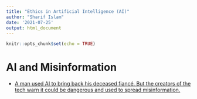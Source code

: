 ```yaml
---
title: "Ethics in Artificial Intelligence (AI)"
author: "Sharif Islam"
date: '2021-07-25'
output: html_document
---
```


<style type="text/css">

h1.title {
  font-size: 38px;
  color: DarkRed;
  text-align: center;
}
h4.author { /* Header 4 - and the author and data headers use this too  */
    font-size: 18px;
  font-family: "Times New Roman", Times, serif;
  color: DarkBlack;
  text-align: center;
}
h4.date { /* Header 4 - and the author and data headers use this too  */
  font-size: 18px;
  font-family: "Times New Roman", Times, serif;
  color: DarkBlue;
  text-align: center;
}
</style>



```r
knitr::opts_chunk$set(echo = TRUE)
```



# AI and Misinformation 

* [A man used AI to bring back his deceased fiancé. But the creators of the tech warn it could be dangerous and used to spread misinformation.](https://www.msn.com/en-us/news/technology/a-man-used-ai-to-bring-back-his-deceased-fianc%C3%A9-but-the-creators-of-the-tech-warn-it-could-be-dangerous-and-used-to-spread-misinformation/ar-AAMwlv8?ocid=msedgntp)
